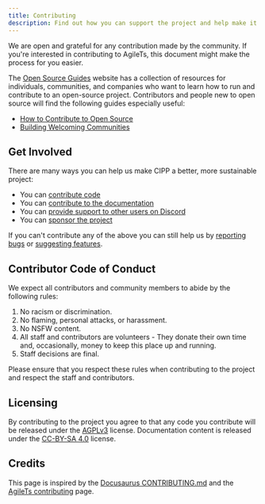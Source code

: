 ```yaml
---
title: Contributing
description: Find out how you can support the project and help make it better!
---
```


We are open and grateful for any contribution made by the community.
If you're interested in contributing to AgileTs, this document might make the process for you easier.

The [Open Source Guides](https://opensource.guide/) website has a collection of resources for individuals,
communities, and companies who want to learn how to run and contribute to an open-source project.
Contributors and people new to open source will find the following guides especially useful:

* [How to Contribute to Open Source](https://opensource.guide/how-to-contribute/)
* [Building Welcoming Communities](https://opensource.guide/building-community/)

## Get Involved

There are many ways you can help us make CIPP a better, more sustainable project:

* You can [contribute code](/docs/dev)
* You can [contribute to the documentation](/docs/dev)
* You can [provide support to other users on Discord](https://discord.gg/cyberdrain)
* You can [sponsor the project](https://github.com/sponsors/KelvinTegelaar)

If you can't contribute any of the above you can still help us by [reporting bugs](https://github.com/KelvinTegelaar/CIPP/issues/new?assignees=&labels=&template=bug_report.md&title=BUG%3A+) or [suggesting features](https://github.com/KelvinTegelaar/CIPP/issues/new?assignees=&labels=&template=feature_request.md&title=FEATURE+REQUEST%3A+).

## Contributor Code of Conduct

We expect all contributors and community members to abide by the following rules:

1. No racism or discrimination.
1. No flaming, personal attacks, or harassment.
1. No NSFW content.
1. All staff and contributors are volunteers - They donate their own time and, occasionally, money to keep this place up and running.
1. Staff decisions are final.

Please ensure that you respect these rules when contributing to the project and respect the staff and contributors.

## Licensing

By contributing to the project you agree to that any code you contribute will be released under the [AGPLv3](/docs/dev/licensing#AGPLv3) license.
Documentation content is released under the [CC-BY-SA 4.0](/docs/dev/licensing#CC-BY-SA) license.

## Credits
This page is inspired by the [Docusaurus CONTRIBUTING.md](https://github.com/facebook/docusaurus/blob/master/CONTRIBUTING.md) and the [AgileTs contributing](https://agile-ts.org/docs/contributing) page.